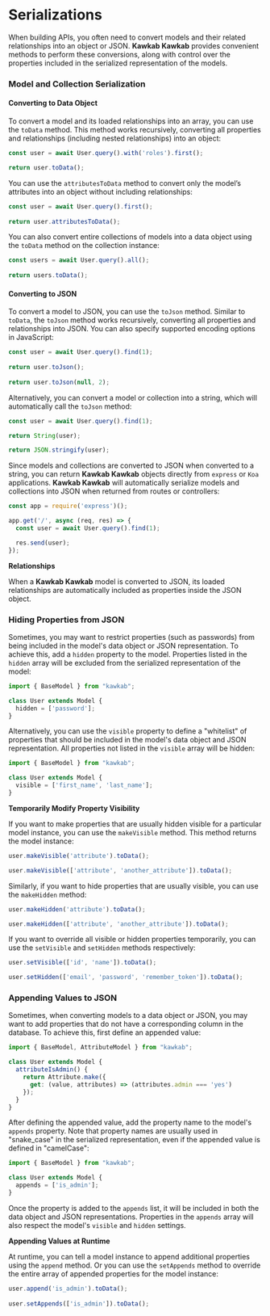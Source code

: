 # Serializations

When building APIs, you often need to convert models and their related relationships into an object or JSON. **Kawkab Kawkab** provides convenient methods to perform these conversions, along with control over the properties included in the serialized representation of the models.

### Model and Collection Serialization

#### Converting to Data Object

To convert a model and its loaded relationships into an array, you can use the `toData` method. This method works recursively, converting all properties and relationships (including nested relationships) into an object:

```javascript
const user = await User.query().with('roles').first();

return user.toData();
```

You can use the `attributesToData` method to convert only the model’s attributes into an object without including relationships:

```javascript
const user = await User.query().first();
 
return user.attributesToData();
```

You can also convert entire collections of models into a data object using the `toData` method on the collection instance:

```javascript
const users = await User.query().all();
 
return users.toData();
```

#### Converting to JSON

To convert a model to JSON, you can use the `toJson` method. Similar to `toData`, the `toJson` method works recursively, converting all properties and relationships into JSON. You can also specify supported encoding options in JavaScript:

```javascript
const user = await User.query().find(1);
 
return user.toJson();
 
return user.toJson(null, 2);
```

Alternatively, you can convert a model or collection into a string, which will automatically call the `toJson` method:

```javascript
const user = await User.query().find(1);

return String(user);

return JSON.stringify(user);
```

Since models and collections are converted to JSON when converted to a string, you can return **Kawkab Kawkab** objects directly from `express` or `Koa` applications. **Kawkab Kawkab** will automatically serialize models and collections into JSON when returned from routes or controllers:

```javascript
const app = require('express')();

app.get('/', async (req, res) => {
  const user = await User.query().find(1);

  res.send(user);
});
```

**Relationships**

When a **Kawkab Kawkab** model is converted to JSON, its loaded relationships are automatically included as properties inside the JSON object.

### Hiding Properties from JSON

Sometimes, you may want to restrict properties (such as passwords) from being included in the model's data object or JSON representation. To achieve this, add a `hidden` property to the model. Properties listed in the `hidden` array will be excluded from the serialized representation of the model:

```javascript
import { BaseModel } from "kawkab";

class User extends Model {
  hidden = ['password'];
}
```

Alternatively, you can use the `visible` property to define a "whitelist" of properties that should be included in the model's data object and JSON representation. All properties not listed in the `visible` array will be hidden:

```javascript
import { BaseModel } from "kawkab";

class User extends Model {
  visible = ['first_name', 'last_name'];
}
```

**Temporarily Modify Property Visibility**

If you want to make properties that are usually hidden visible for a particular model instance, you can use the `makeVisible` method. This method returns the model instance:

```javascript
user.makeVisible('attribute').toData();

user.makeVisible(['attribute', 'another_attribute']).toData();
```

Similarly, if you want to hide properties that are usually visible, you can use the `makeHidden` method:

```javascript
user.makeHidden('attribute').toData();

user.makeHidden(['attribute', 'another_attribute']).toData();
```

If you want to override all visible or hidden properties temporarily, you can use the `setVisible` and `setHidden` methods respectively:

```javascript
user.setVisible(['id', 'name']).toData();

user.setHidden(['email', 'password', 'remember_token']).toData();
```

### Appending Values to JSON

Sometimes, when converting models to a data object or JSON, you may want to add properties that do not have a corresponding column in the database. To achieve this, first define an appended value:

```javascript
import { BaseModel, AttributeModel } from "kawkab";

class User extends Model {
  attributeIsAdmin() {
    return Attribute.make({
      get: (value, attributes) => (attributes.admin === 'yes')
    });
  }
}
```

After defining the appended value, add the property name to the model's `appends` property. Note that property names are usually used in "snake_case" in the serialized representation, even if the appended value is defined in "camelCase":

```javascript
import { BaseModel } from "kawkab";

class User extends Model {
  appends = ['is_admin'];
}
```

Once the property is added to the `appends` list, it will be included in both the data object and JSON representations. Properties in the `appends` array will also respect the model's `visible` and `hidden` settings.

**Appending Values at Runtime**

At runtime, you can tell a model instance to append additional properties using the `append` method. Or you can use the `setAppends` method to override the entire array of appended properties for the model instance:

```javascript
user.append('is_admin').toData();
 
user.setAppends(['is_admin']).toData();
```
